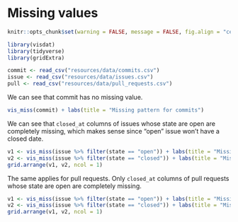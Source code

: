 # Missing values


```r
knitr::opts_chunk$set(warning = FALSE, message = FALSE, fig.align = "center")
``` 

```r
library(visdat)
library(tidyverse)
library(gridExtra)
```

```r
commit <- read_csv("resources/data/commits.csv")
issue <- read_csv("resources/data/issues.csv")
pull <- read_csv("resources/data/pull_requests.csv")
```

We can see that commit has no missing value.
```r
vis_miss(commit) + labs(title = "Missing pattern for commits")
```
  
We can see that `closed_at` columns of issues whose state are open are completely missing, which makes sense since "open" issue won't have a closed date.
```r
v1 <- vis_miss(issue %>% filter(state == "open")) + labs(title = "Missing pattern for issues whose state are open")
v2 <- vis_miss(issue %>% filter(state == "closed")) + labs(title = "Missing pattern for issues whose state are closed")
grid.arrange(v1, v2, ncol = 1)
```
The same applies for pull requests. Only `closed_at` columns of pull requests whose state are open are completely missing.
```r
v1 <- vis_miss(issue %>% filter(state == "open")) + labs(title = "Missing pattern for issues whose state are open")
v2 <- vis_miss(issue %>% filter(state == "closed")) + labs(title = "Missing pattern for issues whose state are closed")
grid.arrange(v1, v2, ncol = 1)
```
